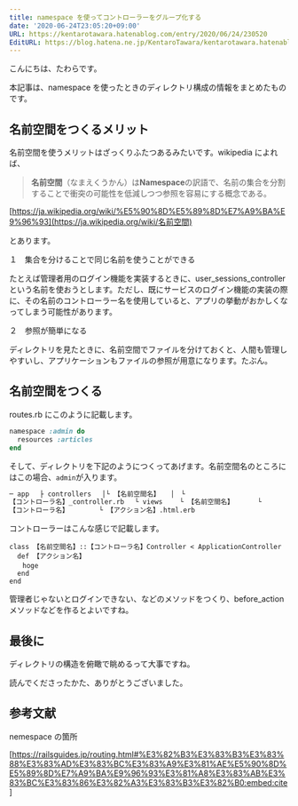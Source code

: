 ```yaml
---
title: namespace を使ってコントローラーをグループ化する
date: '2020-06-24T23:05:20+09:00'
URL: https://kentarotawara.hatenablog.com/entry/2020/06/24/230520
EditURL: https://blog.hatena.ne.jp/KentaroTawara/kentarotawara.hatenablog.com/atom/entry/26006613589465151
---
```


こんにちは、たわらです。

本記事は、namespace を使ったときのディレクトリ構成の情報をまとめたものです。

## 名前空間をつくるメリット

名前空間を使うメリットはざっくりふたつあるみたいです。wikipedia によれば、

> **名前空間**（なまえくうかん）は**Namespace**の訳語で、名前の集合を分割することで衝突の可能性を低減しつつ参照を容易にする概念である。

[https://ja.wikipedia.org/wiki/%E5%90%8D%E5%89%8D%E7%A9%BA%E9%96%93](https://ja.wikipedia.org/wiki/名前空間)

とあります。

１　集合を分けることで同じ名前を使うことができる

たとえば管理者用のログイン機能を実装するときに、user_sessions_controller という名前を使おうとします。ただし、既にサービスのログイン機能の実装の際に、その名前のコントローラー名を使用していると、アプリの挙動がおかしくなってしまう可能性があります。

２　参照が簡単になる

ディレクトリを見たときに、名前空間でファイルを分けておくと、人間も管理しやすいし、アプリケーションもファイルの参照が用意になります。たぶん。

## 名前空間をつくる

routes.rb にこのように記載します。

```ruby
namespace :admin do
  resources :articles
end
```

そして、ディレクトリを下記のようにつくってあげます。名前空間名のところにはこの場合、`admin`が入ります。

```html
─ app 　├ controllers 　│└ 【名前空間名】 　│　└
【コントローラ名】_controller.rb 　└ views 　　└ 【名前空間名】 　　　└
【コントローラ名】 　　　　└ 【アクション名】.html.erb
```

コントローラーはこんな感じで記載します。

```
class 【名前空間名】::【コントローラ名】Controller < ApplicationController
  def 【アクション名】
　　hoge
  end
end
```

管理者じゃないとログインできない、などのメソッドをつくり、before_action メソッドなどを作るとよいですね。

## 最後に

ディレクトリの構造を俯瞰で眺めるって大事ですね。

読んでくださったかた、ありがとうございました。

## 参考文献

nemespace の箇所

[https://railsguides.jp/routing.html#%E3%82%B3%E3%83%B3%E3%83%88%E3%83%AD%E3%83%BC%E3%83%A9%E3%81%AE%E5%90%8D%E5%89%8D%E7%A9%BA%E9%96%93%E3%81%A8%E3%83%AB%E3%83%BC%E3%83%86%E3%82%A3%E3%83%B3%E3%82%B0:embed:cite]
